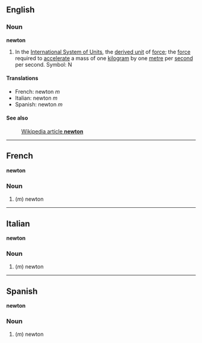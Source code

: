 ==English==
===Noun===
'''newton'''

#In the [[International System of Units]], the [[derived unit]] of [[force]]; the [[force]] required to [[accelerate]] a mass of one [[kilogram]] by one [[metre]] per [[second]] per second.  Symbol: N

====Translations====

*French: newton ''m''
*Italian: newton ''m''
*Spanish: newton ''m''


====See also====
:[[en:newton|Wikipedia article '''newton''']]

----

==French==
'''newton'''

===Noun===

#(''m'') newton

----

==Italian==
'''newton'''

===Noun===

#(''m'') newton

----

==Spanish==
'''newton'''

===Noun===

#(''m'') newton